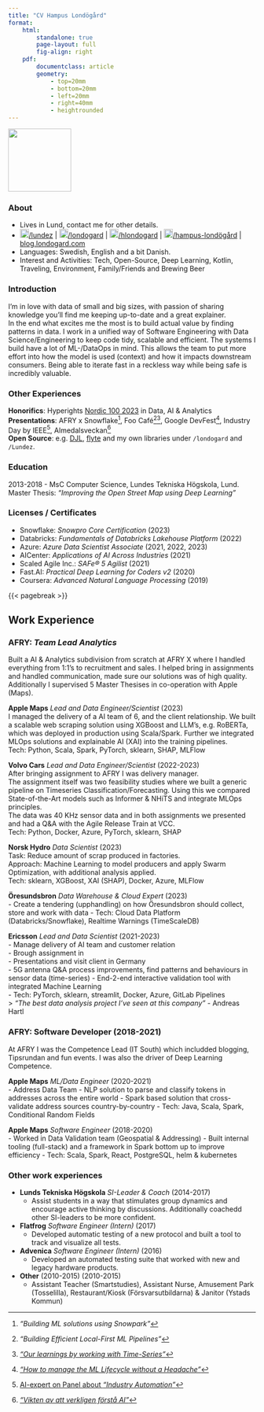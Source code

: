 ```yaml
---
title: "CV Hampus Londögård"
format:
    html:
        standalone: true
        page-layout: full
        fig-align: right
    pdf:
        documentclass: article
        geometry:
            - top=20mm
            - bottom=20mm
            - left=20mm
            - right=40mm
            - heightrounded
---
```


::: {.column-margin}
![](icons/profile.jpg){height=128px}
:::

### About

- Lives in Lund, contact me for other details.
- [![](icons/github.png){height=18px}/lundez](https://github.com/lundez) | [![](icons/github.png){height=18px}/londogard](https://github.com/londogard) | [![](icons/twitter.png){height=18px}/hlondogard](https://twitter.com/hlondogard) | [![](icons/linkedin.png){height=18px}/hampus-londögård](https://www.linkedin.com/in/hampus-londögård/) | [blog.londogard.com](https://blog.londogard.com/)
- Languages: Swedish, English and a bit Danish.
- Interest and Activities: Tech, Open-Source, Deep Learning, Kotlin, Traveling, Environment, Family/Friends and Brewing Beer

### Introduction

I'm in love with data of small and big sizes, with passion of sharing knowledge you'll find me keeping up-to-date and a great explainer.  
In the end what excites me the most is to build actual value by finding patterns in data. I work in a unified way of Software Engineering with Data Science/Engineering to keep code tidy, scalable and efficient. The systems I build have a lot of ML-/DataOps in mind. This allows the team to put more effort into how the model is used (context) and how it impacts downstream consumers. Being able to iterate fast in a reckless way while being safe is incredibly valuable.

### Other Experiences

**Honorifics**: Hyperights [Nordic 100 2023](https://www.linkedin.com/feed/update/urn:li:activity:7059486986662744064/?updateEntityUrn=urn%3Ali%3Afs_updateV2%3A%28urn%3Ali%3Aactivity%3A7059486986662744064%2CFEED_DETAIL%2CEMPTY%2CDEFAULT%2Cfalse%29) in Data, AI & Analytics  
**Presentations**: AFRY x Snowflake[^1], Foo Café[^2][^3], Google DevFest[^4], Industry Day by IEEE[^5], Almedalsveckan[^6]  
**Open Source**: e.g. [DJL](https://github.com/deepjavalibrary/djl), [flyte](https://flyte.org/) and my own libraries under `/londogard` and `/Lundez`.

[^1]: _"Building ML solutions using Snowpark"_
[^2]: _"Building Efficient Local-First ML Pipelines"_
[^3]: [_"Our learnings by working with Time-Series"_](https://www.youtube.com/watch?v=sLsqb7XaKXc)
[^4]: [_"How to manage the ML Lifecycle without a Headache"_](https://www.youtube.com/watch?v=0eWEzwUnDkc)
[^5]: [AI-expert on Panel about _"Industry Automation"_](https://youtu.be/F1mlmUbmAw0?t=7009)
[^6]: [_"Vikten av att verkligen förstå AI"_](https://www.youtube.com/watch?v=yl6B3X6PwCk)

### Education
2013-2018 - MsC Computer Science, Lundes Tekniska Högskola, Lund.  
Master Thesis: _"Improving the Open Street Map using Deep Learning"_

### Licenses / Certificates

- Snowflake: _Snowpro Core Certification_ (2023)
- Databricks: _Fundamentals of Databricks Lakehouse Platform_ (2022)
- Azure: _Azure Data Scientist Associate_ (2021, 2022, 2023)
- AICenter: _Applications of AI Across Industries_ (2021)
- Scaled Agile Inc.: _SAFe® 5 Agilist_ (2021)
- Fast.AI: _Practical Deep Learning for Coders v2_ (2020)
- Coursera: _Advanced Natural Language Processing_ (2019)


{{< pagebreak >}}

## Work Experience


### **AFRY**: _Team Lead Analytics_
Built a AI & Analytics subdivision from scratch at AFRY X where I handled everything from 1:1's to recruitment and sales. I helped bring in assignments and handled communication, made sure our solutions was of high quality.  
Additionally I supervised 5 Master Thesises in co-operation with Apple (Maps).

**Apple Maps** _Lead and Data Engineer/Scientist_ (2023)  
I managed the delivery of a AI team of 6, and the client relationship. We built a scalable web scraping solution using XGBoost and LLM's, e.g. RoBERTa, which was deployed in production using Scala/Spark. Further we integrated MLOps solutions and explainable AI (XAI) into the training pipelines.  
Tech: Python, Scala, Spark, PyTorch, sklearn, SHAP, MLFlow

**Volvo Cars** _Lead and Data Engineer/Scientist_ (2022-2023)   
After bringing assignment to AFRY I was delivery manager.  
The assignment itself was two feasibility studies where we built a generic pipeline on Timeseries Classification/Forecasting. Using this we compared State-of-the-Art models such as Informer & NHiTS and integrate MLOps principles.  
The data was 40 KHz sensor data and in both assignments we presented and had a Q&A with the Agile Release Train at VCC.  
Tech: Python, Docker, Azure, PyTorch, sklearn, SHAP    

**Norsk Hydro**  _Data Scientist_  (2023)  
Task: Reduce amount of scrap produced in factories.  
Approach: Machine Learning to model producers and apply Swarm Optimization, with additional analysis applied.  
Tech: sklearn, XGBoost, XAI (SHAP), Docker, Azure, MLFlow

**Öresundsbron**  _Data Warehouse & Cloud Expert_  (2023)   
- Create a tendering (upphandling) on how Öresundsbron should collect, store and work with data
- Tech: Cloud Data Platform (Databricks/Snowflake), Realtime Warnings (TimeScaleDB)

**Ericsson**  _Lead and Data Scientist_  (2021-2023)  
- Manage delivery of AI team and customer relation                                              
- Brough assignment in                                                                          
- Presentations and visit client in Germany                                                     
- 5G antenna Q&A process improvements, find patterns and behaviours in sensor data (time-series)
- End-2-end interactive validation tool with integrated Machine Learning                        
- Tech: PyTorch, sklearn, streamlit, Docker, Azure, GitLab Pipelines  
> _"The best data analysis project I've seen at this company"_ - Andreas Hartl

### **AFRY**: Software Developer (2018-2021)

At AFRY I was the Competence Lead (IT South) which includded blogging, Tipsrundan and fun events. I was also the driver of Deep Learning Competence.

**Apple Maps**    _ML/Data Engineer_  (2020-2021)  
- Address Data Team
- NLP solution to parse and classify tokens in addresses across the entire world
- Spark based solution that cross-validate address sources country-by-country
- Tech: Java, Scala, Spark, Conditional Random Fields

**Apple Maps**  _Software Engineer_  (2018-2020)  
- Worked in Data Validation team (Geospatial & Addressing)
- Built internal tooling (full-stack) and a framework in Spark bottom up to improve efficiency
- Tech: Scala, Spark, React, PostgreSQL, helm & kubernetes



### Other work experiences

- **Lunds Tekniska Högskola**    _SI-Leader & Coach_   (2014-2017)  
    - Assist students in a way that stimulates group dynamics and encourage active thinking by discussions. Additionally coachedd other SI-leaders to be more confident.
- **Flatfrog**  _Software Engineer (Intern)_  (2017)  
    - Developed automatic testing of a new protocol and built a tool to track and visualize all tests.
- **Advenica**  _Software Engineer (Intern)_  (2016)  
    - Developed an automated testing suite that worked with new and legacy hardware products.
- **Other** (2010-2015)
(2010-2015)  
    - Assistant Teacher (Smartstudies), Assistant Nurse, Amusement Park (Tosselilla), Restaurant/Kiosk (Försvarsutbildarna) & Janitor (Ystads Kommun)
